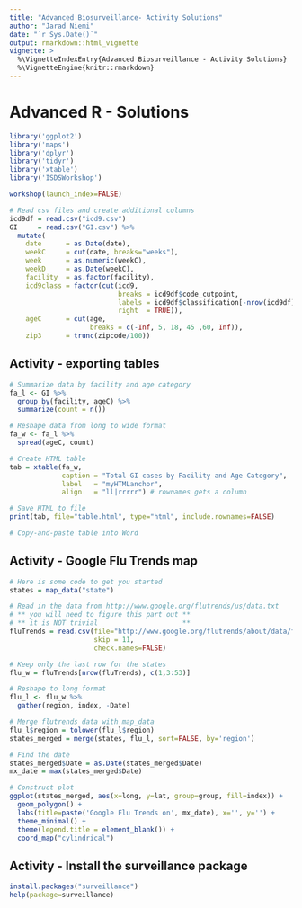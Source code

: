 ```yaml
---
title: "Advanced Biosurveillance- Activity Solutions"
author: "Jarad Niemi"
date: "`r Sys.Date()`"
output: rmarkdown::html_vignette
vignette: >
  %\VignetteIndexEntry{Advanced Biosurveillance - Activity Solutions}
  %\VignetteEngine{knitr::rmarkdown}
---
```


# Advanced R - Solutions

```r
library('ggplot2')
library('maps')
library('dplyr')
library('tidyr')
library('xtable')
library('ISDSWorkshop')

workshop(launch_index=FALSE)

# Read csv files and create additional columns
icd9df = read.csv("icd9.csv")
GI     = read.csv("GI.csv") %>%
  mutate(
    date      = as.Date(date),
    weekC     = cut(date, breaks="weeks"),
    week      = as.numeric(weekC),
    weekD     = as.Date(weekC),
    facility  = as.factor(facility),
    icd9class = factor(cut(icd9, 
                           breaks = icd9df$code_cutpoint, 
                           labels = icd9df$classification[-nrow(icd9df)], 
                           right  = TRUE)),
    ageC      = cut(age, 
                    breaks = c(-Inf, 5, 18, 45 ,60, Inf)),
    zip3      = trunc(zipcode/100))
```


## <a name="exporting_Tables"></a> Activity - exporting tables

```r
# Summarize data by facility and age category
fa_l <- GI %>%
  group_by(facility, ageC) %>%
  summarize(count = n())

# Reshape data from long to wide format
fa_w <- fa_l %>%
  spread(ageC, count)

# Create HTML table
tab = xtable(fa_w,
             caption = "Total GI cases by Facility and Age Category",
             label   = "myHTMLanchor",
             align   = "ll|rrrrr") # rownames gets a column

# Save HTML to file
print(tab, file="table.html", type="html", include.rownames=FALSE)

# Copy-and-paste table into Word
```




## <a name="maps"></a> Activity - Google Flu Trends map

```r
# Here is some code to get you started
states = map_data("state")

# Read in the data from http://www.google.org/flutrends/us/data.txt
# ** you will need to figure this part out **
# ** it is NOT trivial                     **
fluTrends = read.csv(file="http://www.google.org/flutrends/about/data/flu/us/data.txt", 
                     skip = 11, 
                     check.names=FALSE)

# Keep only the last row for the states
flu_w = fluTrends[nrow(fluTrends), c(1,3:53)]

# Reshape to long format
flu_l <- flu_w %>%
  gather(region, index, -Date)

# Merge flutrends data with map_data
flu_l$region = tolower(flu_l$region)
states_merged = merge(states, flu_l, sort=FALSE, by='region')

# Find the date
states_merged$Date = as.Date(states_merged$Date)
mx_date = max(states_merged$Date)

# Construct plot
ggplot(states_merged, aes(x=long, y=lat, group=group, fill=index)) + 
  geom_polygon() + 
  labs(title=paste('Google Flu Trends on', mx_date), x='', y='') +
  theme_minimal() + 
  theme(legend.title = element_blank()) +
  coord_map("cylindrical") 
```



## <a name="packages"></a> Activity - Install the surveillance package

```r
install.packages("surveillance")
help(package=surveillance)
```

